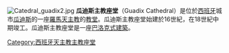 [[File:Catedral_guadix2.jpg|thumb]]
'''瓜迪斯主教座堂'''（Guadix Cathedral）是位於[[西班牙|西班牙]]城市[[瓜迪斯|瓜迪斯]]的一座[[羅馬天主教|羅馬天主教]]的[[教堂|教堂]]。瓜迪斯主教座堂始建於16世紀，在18世紀中期竣工。瓜迪斯主教座堂是一座[[巴洛克式建築|巴洛克式建築]]。

{{commonscat}}
{{coord|display=title}}
{{normdaten}}
{{church-stub}}
[[Category:西班牙天主教主教座堂|Category:西班牙天主教主教座堂]]